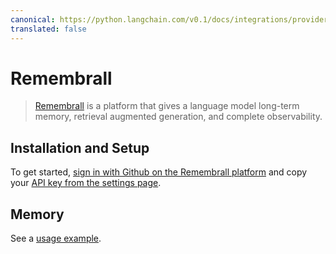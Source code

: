 ```yaml
---
canonical: https://python.langchain.com/v0.1/docs/integrations/providers/remembrall
translated: false
---
```


# Remembrall

>[Remembrall](https://remembrall.dev/) is a platform that gives a language model
> long-term memory, retrieval augmented generation, and complete observability.

## Installation and Setup

To get started, [sign in with Github on the Remembrall platform](https://remembrall.dev/login)
and copy your [API key from the settings page](https://remembrall.dev/dashboard/settings).

## Memory

See a [usage example](/docs/integrations/memory/remembrall).
